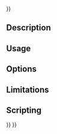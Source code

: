 <languages/>
{{UnfinishedDocu{{#translation:}}}}
<translate>

<!--T:9-->
{{Docnav
|[[CAM_DressupDragKnife|DressupDragKnife]]
|[[CAM_DressupRampEntry|DressupRampEntry]]
|[[CAM_Workbench|CAM]]
|IconL=CAM_DressupDragKnife.svg
|IconR=CAM_DressupRampEntry.svg
|IconC=Workbench_CAM.svg
}}

<!--T:1-->
{{GuiCommand
|Name=CAM DressupLeadInOut
|MenuLocation=CAM → Path Dressup → LeadInOut
|Workbenches=[[CAM_Workbench|CAM]]
|SeeAlso=[[CAM_DressupDogbone|CAM DressupDogbone]], [[CAM_DressupTag|CAM DressupTag]], [[CAM_DressupRampEntry|CAM DressupRampEntry]], [[CAM_DressupDragKnife|CAM DressupDragKnife]]
}}

==Description== <!--T:2-->

==Usage== <!--T:4-->

==Options== <!--T:6-->

==Limitations== <!--T:8-->

==Scripting== <!--T:13-->

</translate>
{{Code|code=
Add python code here
}}
<translate>


<!--T:10-->
{{Docnav
|[[CAM_DressupDragKnife|DressupDragKnife]]
|[[CAM_DressupRampEntry|DressupRampEntry]]
|[[CAM_Workbench|CAM]]
|IconL=CAM_DressupDragKnife.svg
|IconR=CAM_DressupRampEntry.svg
|IconC=Workbench_CAM.svg
}}

</translate>
{{CAM_Tools_navi{{#translation:}}}}
{{Userdocnavi{{#translation:}}}}